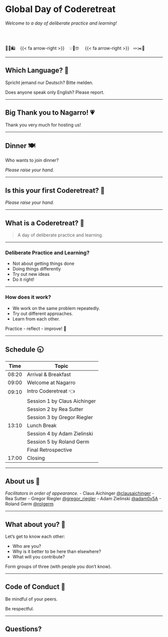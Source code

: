 # Global Day of Coderetreat

*Welcome to a day of deliberate practice and learning!*

<br>
<br>

🛒🧾🛍️ &nbsp;&nbsp; {{< fa arrow-right >}} &nbsp;&nbsp; 💡🤝🤓 &nbsp;&nbsp;&nbsp;  {{< fa arrow-right >}}  &nbsp;&nbsp;🪢✂️🧵

---

## Which Language? 💬

Spricht jemand nur Deutsch? Bitte melden.

Does anyone speak only English? Please report.

---

## Big Thank you to Nagarro! 💗

Thank you very much for hosting us!

---

## Dinner 🍽️

Who wants to join dinner?

*Please raise your hand.*

---

## Is this your first Coderetreat? 🥇

*Please raise your hand.*

---

## What is a Coderetreat? 🤔

> A day of deliberate practice and learning.

---

### Deliberate Practice and Learning?

- Not about getting things done
- Doing things differently
- Try out new ideas
- Do it right!

---

### How does it work?

- We work on the same problem repeatedly.
- Try out different approaches.
- Learn from each other.

Practice - reflect - improve! 🥳

---

## Schedule 🕤 {.smaller}

| Time | Topic  |
|------|--------|
| 08:20    | Arrival & Breakfast  |
| 09:00    | Welcome at Nagarro  |
| 09:10 | Intro Coderetreat 👈 |
|     | Session 1 by Claus Aichinger |
|     | Session 2 by Rea Sutter | 
|     | Session 3 by Gregor Riegler  |
| 13:10 | Lunch Break  |
|     | Session 4 by Adam Zielinski |
|     | Session 5 by Roland Germ  |
|     | Final Retrospective
| 17:00 | Closing |

---

## About us 👋

*Facilitators in order of appearance.*
- Claus Aichinger [@clausaichinger](https://twitter.com/ClausAichinger)
- Rea Sutter
- Gregor Riegler [@gregor_riegler](https://twitter.com/gregor_riegler)
- Adam Zielinski [@adam0x5A](https://twitter.com/adam0x5A)
- Roland Germ [@rolgerm](https://twitter.com/rolgerm)

---

## What about you? 💐

Let's get to know each other:

* Who are you?
* Why is it better to be here than elsewhere?
* What will you contribute?

Form groups of three (with people you don't know).

---

## Code of Conduct 🤝

Be mindful of your peers.

Be respectful.

---

## Questions?
